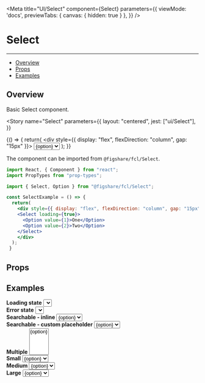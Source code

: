
<Meta
 title="UI/Select"
 component={Select}
 parameters={{
  viewMode: 'docs',
  previewTabs: {
   canvas: { hidden: true }
   },
 }}
/>

# Select
---

- [Overview](#overview)
- [Props](#props)
- [Examples](#examples)

## Overview
Basic Select component.

<Story
 name="Select"
 parameters={{
  layout: "centered",
  jest: ["ui/Select"],
 }}
>
 {() => {
  return(
    <div style={{ display: "flex", flexDirection: "column", gap: "15px" }}>
    <Select>
      {Array.from({ length: 10 }, (_, i) => `Option ${i + 1}`).map((option, index) => (
        <Option key={index} value={option}>
          {option}
        </Option>
      ))}
    </Select>
    </div>
  );
 }}
</Story>

The component can be imported from `@figshare/fcl/Select`.

```jsx
import React, { Component } from "react";
import PropTypes from "prop-types";

import { Select, Option } from "@figshare/fcl/Select";

const SelectExample = () => {
  return(
    <div style={{ display: "flex", flexDirection: "column", gap: "15px" }}>
    <Select loading={true}>
      <Option value={1}>One</Option>
      <Option value={2}>Two</Option>
    </Select>
    </div>
  );
 }
```

## Props

<ArgsTable of={Select} />

## Examples

<Canvas>
 <div style={{ display: "flex", flexDirection: "column", gap: "15px" }}>
  <div style={{ display: "flex", flexDirection: "column", gap: "5px" }}>
   <b>Loading state</b>
   <Select loading={true} />
  </div>
  <div style={{ display: "flex", flexDirection: "column", gap: "5px" }}>
   <b>Error state</b>
    <Select loadingErrorMessage="Ops! something when wrong" />
  </div>
  <div style={{ display: "flex", flexDirection: "column", gap: "5px" }}>
   <b>Searchable - inline</b>
    <Select infiniteLoading={true} searchable={true} variant="inline" >
      {Array.from({ length: 10 }, (_, i) => `Option ${i + 1}`).map((option, index) => (
        <Option key={index} value={option}>
          {option}
        </Option>
      ))}
    </Select>
  </div>
  <div style={{ display: "flex", flexDirection: "column", gap: "5px" }}>
   <b>Searchable - custom placeholder</b>
    <Select
     searchPlaceholder="Filter your dropdown..."
     searchable={true}
    >
      {Array.from({ length: 4 }, (_, i) => `Option ${i + 1}`).map((option, index) => (
        <Option key={index} value={option}>
        {option}
        </Option>
      ))}
    </Select>
  </div><div style={{ display: "flex", flexDirection: "column", gap: "5px" }}>
   <b>Multiple</b>
    <Select multiple={true} searchable={true}>
      {Array.from({ length: 5 }, (_, i) => `Option ${i + 1}`).map((option, index) => (
        <Option key={index} value={option}>
          {option}
        </Option>
      ))}
    </Select>
  </div>
  <div style={{ display: "flex", flexDirection: "column", gap: "5px" }}>
   <b>Small</b>
    <Select size="S" >
      {Array.from({ length: 5 }, (_, i) => `Option ${i + 1}`).map((option, index) => (
        <Option key={index} value={option}>
          {option}
        </Option>
      ))}
    </Select>
  </div>
  <div style={{ display: "flex", flexDirection: "column", gap: "5px" }}>
   <b>Medium</b>
    <Select size="M">
      {Array.from({ length: 5 }, (_, i) => `Option ${i + 1}`).map((option, index) => (
        <Option key={index} value={option}>
          {option}
        </Option>
      ))}
    </Select>
  </div>
  <div style={{ display: "flex", flexDirection: "column", gap: "5px" }}>
   <b>Large</b>
    <Select infiniteLoading={true} size="L">
      {Array.from({ length: 5 }, (_, i) => `Option ${i + 1}`).map((option, index) => (
        <Option key={index} value={option}>
          {option}
        </Option>
      ))}
    </Select>
  </div>
 </div>
</Canvas>
